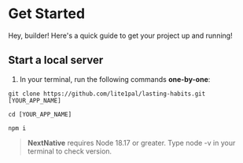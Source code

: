 # Get Started

Hey, builder! Here's a quick guide to get your project up and running!

## Start a local server

1. In your terminal, run the following commands **one-by-one**:

```shell copy
git clone https://github.com/lite1pal/lasting-habits.git [YOUR_APP_NAME]
```

```shell copy
cd [YOUR_APP_NAME]

npm i
```

> **NextNative** requires Node 18.17 or greater. Type node -v in your terminal to check version.

